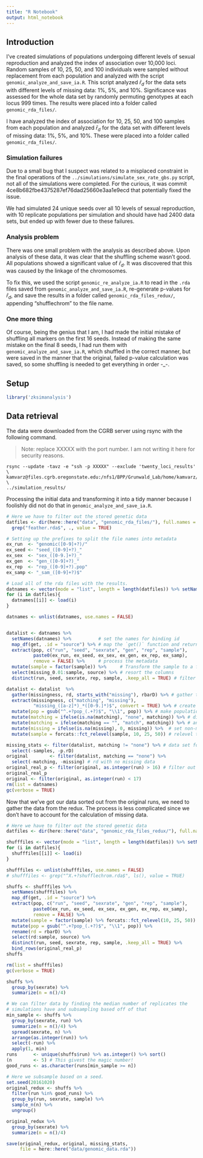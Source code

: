 ```yaml
---
title: "R Notebook"
output: html_notebook
---
```


## Introduction

I've created simulations of populations undergoing different levels of sexual 
reproduction and analyzed the index of association over 10,000 loci. Random 
samples of 10, 25, 50, and 100 individuals were sampled without replacement from
each population and analyzed with the script `genomic_analyze_and_save_ia.R`.
This script analyzed $\bar{r}_d$ for the data sets with different levels of
missing data: 1%, 5%, and 10%. Significance was assessed for the whole data set
by randomly permuting genotypes at each locus 999 times. The results were placed
into a folder called `genomic_rda_files/`.


I have analyzed the index of association for 10, 25, 50, and 100 samples from 
each population and analyzed $\bar{r}_d$ for the data set with different levels
of missing data: 1%, 5%, and 10%. These were placed into a folder called 
`genomic_rda_files/`.

### Simulation failures

Due to a small bug that I suspect was related to a misplaced constraint in the
final operations of the `../simulations/simulate_sex_rate_gbs.py` script, not
all of the simulations were completed. For the curious, it was commit
4ce8b682fbe4375287ef76dad25660e3aa1e9ecd that potentially fixed the issue.

We had simulated 24 unique seeds over all 10 levels of sexual reproduction, with
10 replicate populations per simulation and should have had 2400 data sets, but
ended up with fewer due to these failures.

### Analysis problem

There was one small problem with the analysis as described above. Upon analysis
of these data, it was clear that the shuffling scheme wasn't good. All
populations showed a significant value of $\bar{r}_d$. It was discovered that
this was caused by the linkage of the chromosomes. 

To fix this, we used the script `genomic_re_analyze_ia.R` to read in the `.rda`
files saved from `genomic_analyze_and_save_ia.R`, re-generate p-values for 
$\bar{r}_d$, and save the results in a folder called `genomic_rda_files_redux/`,
appending "shufflechrom" to the file name.


### One more thing

Of course, being the genius that I am, I had made the initial mistake of
shuffling all markers on the first 16 seeds. Instead of making the same mistake
on the final 8 seeds, I had run them with `genomic_analyze_and_save_ia.R`, which
shuffled in the correct manner, but were saved in the manner that the original,
failed p-value calculation was saved, so some shuffling is needed to get
everything in order -_-.

## Setup

```r
library('zksimanalysis')
```

## Data retrieval

The data were downloaded from the CGRB server using rsync with the following
command.

> Note: replace XXXXX with the port number. I am not writing it here for
security reasons.

```
rsync --update -tavz -e "ssh -p XXXXX" --exclude 'twenty_loci_results' \
kamvarz@files.cgrb.oregonstate.edu:/nfs1/BPP/Grunwald_Lab/home/kamvarz/simulation_analysis/results/ \
../simulation_results/
```

Processing the initial data and transforming it into a tidy manner because I
foolishly did not do that in `genomic_analyze_and_save_ia.R`.

```r
# Here we have to filter out the stored genetic data
datfiles <- dir(here::here("data", "genomic_rda_files/"), full.names = TRUE) %>% 
  grep("feather.rda$", ., value = TRUE)

# Setting up the prefixes to split the file names into metadata
ex_run  <- "genomic([0-9]+?)/"
ex_seed <- "seed_([0-9]+?)_"
ex_sex  <- "sex_([0-9.]+?)_"
ex_gen  <- "gen_([0-9]+?)_"
ex_rep  <- "rep_([0-9]+?).pop"
ex_samp <- "_sam_([0-9]+?)$"

# Load all of the rda files with the results.
datnames <- vector(mode = "list", length = length(datfiles)) %>% setNames(datfiles)
for (i in datfiles){
  datnames[[i]] <- load(i)
}

datnames <- unlist(datnames, use.names = FALSE)


datalist <- datnames %>%
  setNames(datnames) %>%          # set the names for binding id
  map_df(get, .id = "source") %>% # map the `get()` function and return a tibble
  extract(pop, c("run", "seed", "sexrate", "gen", "rep", "sample"),
          paste0(ex_run, ex_seed, ex_sex, ex_gen, ex_rep, ex_samp),
          remove = FALSE) %>%     # process the metadata
  mutate(sample = factor(sample)) %>%     # Transform the sample to a factor
  select(missing_0.01:sample, source) %>% # resort the columns
  distinct(run, seed, sexrate, rep, sample, .keep_all = TRUE) # filter out duplicates

datalist <- datalist  %>%
  gather(missingness, rd, starts_with("missing"), rbarD) %>% # gather the rd values into one column
  extract(missingness, c("matching", "missing"), 
          "missing_([a-z]*)_*([0-9.]*)$", convert = TRUE) %>% # create new columns for missing data level
  mutate(pop = gsub("^.+?pop_(.+?)$", "\\1", pop)) %>% # make population names easier to read
  mutate(matching = ifelse(is.na(matching), "none", matching)) %>% # differentiate between matching
  mutate(matching = ifelse(matching == "", "match", matching)) %>% # and non-matching missing calc
  mutate(missing = ifelse(is.na(missing), 0, missing)) %>%  # set non-missing percent to 0
  mutate(sample = forcats::fct_relevel(sample, 10, 25, 50)) # relevel the sample sizes

missing_stats <- filter(datalist, matching != "none") %>% # data set for only rd from missing data
  select(-samples, -p.rD)
original        <- filter(datalist, matching == "none") %>% 
  select(-matching, -missing) # rd with no missing data
original_real_p <- filter(original, as.integer(run) > 16) # filter out the runs with good p-vals
original_real_p
original <- filter(original, as.integer(run) < 17)
rm(list = datnames)
gc(verbose = TRUE)
```

Now that we've got our data sorted out from the original runs, we need to gather
the data from the redux. The process is less complicated since we don't have to 
account for the calculation of missing data.


```r
# Here we have to filter out the stored genetic data
datfiles <- dir(here::here("data", "genomic_rda_files_redux/"), full.names = TRUE)

shufffiles <- vector(mode = "list", length = length(datfiles)) %>% setNames(datfiles)
for (i in datfiles){
  shufffiles[[i]] <- load(i)
}

shufffiles <- unlist(shufffiles, use.names = FALSE)
# shufffiles <- grep("^X.+?shufflechrom.rda$", ls(), value = TRUE)

shuffs <- shufffiles %>% 
  setNames(shufffiles) %>% 
  map_df(get, .id = "source") %>%
  extract(pop, c("run", "seed", "sexrate", "gen", "rep", "sample"),
          paste0(ex_run, ex_seed, ex_sex, ex_gen, ex_rep, ex_samp),
          remove = FALSE) %>%
  mutate(sample = factor(sample) %>% forcats::fct_relevel(10, 25, 50)) %>%
  mutate(pop = gsub("^.+?pop_(.+?)$", "\\1", pop)) %>%
  rename(rd = rbarD) %>%
  select(rd:sample, source) %>%
  distinct(run, seed, sexrate, rep, sample, .keep_all = TRUE) %>%
  bind_rows(original_real_p)
shuffs

rm(list = shufffiles)
gc(verbose = TRUE)

shuffs %>% 
  group_by(sexrate) %>%
  summarize(n = n()/4)

# We can filter data by finding the median number of replicates the
# simulations have and subsampling based off of that
min_sample <- shuffs %>% 
  group_by(sexrate, run) %>% 
  summarize(n = n()/4) %>%
  spread(sexrate, n) %>%
  arrange(as.integer(run)) %>%
  select(-run) %>%
  apply(1, min)
runs      <- unique(shuffs$run) %>% as.integer() %>% sort()
(n        <- 5) # This givest the magic number!
good_runs <- as.character(runs[min_sample >= n])

# Here we subsample based on a seed.
set.seed(20161020)
original_redux <- shuffs %>% 
  filter(run %in% good_runs) %>% 
  group_by(run, sexrate, sample) %>%
  sample_n(n) %>%
  ungroup()

original_redux %>% 
  group_by(sexrate) %>%
  summarize(n = n()/4)

```





```r
save(original_redux, original, missing_stats, 
     file = here::here("data/genomic_data.rda"))
```

